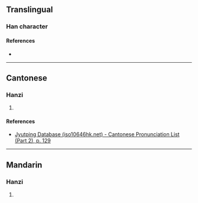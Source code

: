 {{character info/new}}
==Translingual==

===Han character===
{{Han char|rn=75|rad=木|as=08|sn=12|four=46900|canj=DWHD|ids=⿰木囷}}

====References====
* {{Han ref|kx=0533.080|dkj=14947|dj=0921.080|hdz=21232.080|uh=68DE|ud=26846|bh=D9D0|bd=55760}}

----

==Cantonese==

===Hanzi===
{{yue-hanzi|jyut=[[gwan6]]|y=gwan6}}

# {{rfdef|yue|sort=木08}}

====References====
* [http://www.iso10646hk.net/jp/document/download.jsp Jyutping Database (iso10646hk.net) - Cantonese Pronunciation List (Part 2), p. 129]

----

==Mandarin==

===Hanzi===
{{cmn-hanzi|pin=[[jùn]] ([[jun4]])|wg=chün<sup>4</sup>}}

# {{rfdef|cmn|sort=木08}}